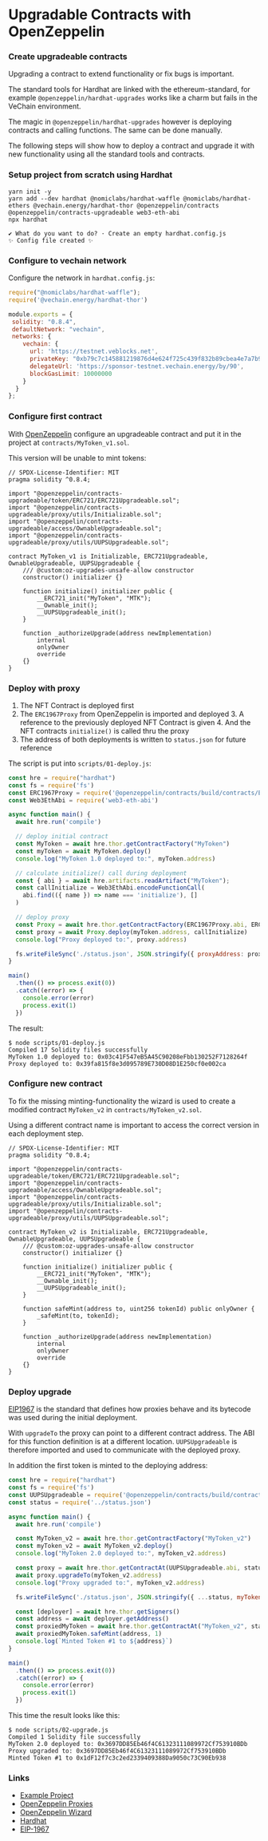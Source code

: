 # Upgradable Contracts with OpenZeppelin

### Create upgradeable contracts

Upgrading a contract to extend functionality or fix bugs is important.

The standard tools for Hardhat are linked with the ethereum-standard, for example `@openzeppelin/hardhat-upgrades` works like a charm but fails in the VeChain environment.

The magic in `@openzeppelin/hardhat-upgrades` however is deploying contracts and calling functions. The same can be done manually.

The following steps will show how to deploy a contract and upgrade it with new functionality using all the standard tools and contracts.

### Setup project from scratch using Hardhat <a href="#user-content-setup-project-from-scratch-using-hardhat" id="user-content-setup-project-from-scratch-using-hardhat"></a>

```shell
yarn init -y
yarn add --dev hardhat @nomiclabs/hardhat-waffle @nomiclabs/hardhat-ethers @vechain.energy/hardhat-thor @openzeppelin/contracts @openzeppelin/contracts-upgradeable web3-eth-abi
npx hardhat

✔ What do you want to do? · Create an empty hardhat.config.js
✨ Config file created ✨
```

### Configure to vechain network <a href="#user-content-configure-to-vechain-network" id="user-content-configure-to-vechain-network"></a>

Configure the network in `hardhat.config.js`:

```javascript
require("@nomiclabs/hardhat-waffle");
require('@vechain.energy/hardhat-thor')

module.exports = {
 solidity: "0.8.4",
 defaultNetwork: "vechain",
 networks: {
    vechain: {
      url: 'https://testnet.veblocks.net',
      privateKey: "0xb79c7c145881219876d4e624f725c439f832b89cbea4e7a7b9cb1f43d8e203f9",
      delegateUrl: 'https://sponsor-testnet.vechain.energy/by/90',
      blockGasLimit: 10000000
    }
  }
};
```

### Configure first contract <a href="#user-content-configure-first-contract" id="user-content-configure-first-contract"></a>

With [OpenZeppelin](https://wizard.openzeppelin.com/#erc721) configure an upgradeable contract and put it in the project at `contracts/MyToken_v1.sol`.

This version will be unable to mint tokens:

```solidity
// SPDX-License-Identifier: MIT
pragma solidity ^0.8.4;

import "@openzeppelin/contracts-upgradeable/token/ERC721/ERC721Upgradeable.sol";
import "@openzeppelin/contracts-upgradeable/proxy/utils/Initializable.sol";
import "@openzeppelin/contracts-upgradeable/access/OwnableUpgradeable.sol";
import "@openzeppelin/contracts-upgradeable/proxy/utils/UUPSUpgradeable.sol";

contract MyToken_v1 is Initializable, ERC721Upgradeable, OwnableUpgradeable, UUPSUpgradeable {
    /// @custom:oz-upgrades-unsafe-allow constructor
    constructor() initializer {}

    function initialize() initializer public {
        __ERC721_init("MyToken", "MTK");
        __Ownable_init();
        __UUPSUpgradeable_init();
    }

    function _authorizeUpgrade(address newImplementation)
        internal
        onlyOwner
        override
    {}
}
```

### Deploy with proxy <a href="#user-content-deploy-with-proxy" id="user-content-deploy-with-proxy"></a>

1. The NFT Contract is deployed first
2. The `ERC1967Proxy` from OpenZeppelin is imported and deployed 3. A reference to the previously deployed NFT Contract is given 4. And the NFT contracts `initialize()` is called thru the proxy
3. The address of both deployments is written to `status.json` for future reference

The script is put into `scripts/01-deploy.js`:

```javascript
const hre = require("hardhat")
const fs = require('fs')
const ERC1967Proxy = require('@openzeppelin/contracts/build/contracts/ERC1967Proxy.json')
const Web3EthAbi = require('web3-eth-abi')

async function main() {
  await hre.run('compile')

  // deploy initial contract  
  const MyToken = await hre.thor.getContractFactory("MyToken")
  const myToken = await MyToken.deploy()
  console.log("MyToken 1.0 deployed to:", myToken.address)

  // calculate initialize() call during deployment
  const { abi } = await hre.artifacts.readArtifact("MyToken");
  const callInitialize = Web3EthAbi.encodeFunctionCall(
    abi.find(({ name }) => name === 'initialize'), []
  )

  // deploy proxy
  const Proxy = await hre.thor.getContractFactory(ERC1967Proxy.abi, ERC1967Proxy.bytecode)
  const proxy = await Proxy.deploy(myToken.address, callInitialize)
  console.log("Proxy deployed to:", proxy.address)

  fs.writeFileSync('./status.json', JSON.stringify({ proxyAddress: proxy.address, myToken_v1Address: myToken.address }, "", 2))
}

main()
  .then(() => process.exit(0))
  .catch((error) => {
    console.error(error)
    process.exit(1)
  })
```

The result:

```shell
$ node scripts/01-deploy.js 
Compiled 17 Solidity files successfully
MyToken 1.0 deployed to: 0x03c41F547eB5A45C90208eFbb130252F7128264f
Proxy deployed to: 0x39fa815f8e3d095789E730D08D1E250cf0e002ca
```

### Configure new contract <a href="#user-content-configure-new-contract" id="user-content-configure-new-contract"></a>

To fix the missing minting-functionality the wizard is used to create a modified contract `MyToken_v2` in `contracts/MyToken_v2.sol`.

Using a different contract name is important to access the correct version in each deployment step.

```solidity
// SPDX-License-Identifier: MIT
pragma solidity ^0.8.4;

import "@openzeppelin/contracts-upgradeable/token/ERC721/ERC721Upgradeable.sol";
import "@openzeppelin/contracts-upgradeable/access/OwnableUpgradeable.sol";
import "@openzeppelin/contracts-upgradeable/proxy/utils/Initializable.sol";
import "@openzeppelin/contracts-upgradeable/proxy/utils/UUPSUpgradeable.sol";

contract MyToken_v2 is Initializable, ERC721Upgradeable, OwnableUpgradeable, UUPSUpgradeable {
    /// @custom:oz-upgrades-unsafe-allow constructor
    constructor() initializer {}

    function initialize() initializer public {
        __ERC721_init("MyToken", "MTK");
        __Ownable_init();
        __UUPSUpgradeable_init();
    }

    function safeMint(address to, uint256 tokenId) public onlyOwner {
        _safeMint(to, tokenId);
    }

    function _authorizeUpgrade(address newImplementation)
        internal
        onlyOwner
        override
    {}
}
```

### Deploy upgrade <a href="#user-content-deploy-upgrade" id="user-content-deploy-upgrade"></a>

[EIP1967](https://docs.openzeppelin.com/contracts/4.x/api/proxy#erc1967) is the standard that defines how proxies behave and its bytecode was used during the initial deployment.

With `upgradeTo` the proxy can point to a different contract address. The ABI for this function definition is at a different location. `UUPSUpgradeable` is therefore imported and used to communicate with the deployed proxy.

In addition the first token is minted to the deploying address:

```javascript
const hre = require("hardhat")
const fs = require('fs')
const UUPSUpgradeable = require('@openzeppelin/contracts/build/contracts/UUPSUpgradeable.json')
const status = require('../status.json')

async function main() {
  await hre.run('compile')

  const MyToken_v2 = await hre.thor.getContractFactory("MyToken_v2")
  const myToken_v2 = await MyToken_v2.deploy()
  console.log("MyToken 2.0 deployed to:", myToken_v2.address)

  const proxy = await hre.thor.getContractAt(UUPSUpgradeable.abi, status.proxyAddress)
  await proxy.upgradeTo(myToken_v2.address)
  console.log("Proxy upgraded to:", myToken_v2.address)

  fs.writeFileSync('./status.json', JSON.stringify({ ...status, myToken_v2Address: myToken_v2.address }, "", 2))

  const [deployer] = await hre.thor.getSigners()
  const address = await deployer.getAddress()
  const proxiedMyToken = await hre.thor.getContractAt("MyToken_v2", status.proxyAddress)
  await proxiedMyToken.safeMint(address, 1)
  console.log(`Minted Token #1 to ${address}`)
}

main()
  .then(() => process.exit(0))
  .catch((error) => {
    console.error(error)
    process.exit(1)
  })
```

This time the result looks like this:

```shell
$ node scripts/02-upgrade.js
Compiled 1 Solidity file successfully
MyToken 2.0 deployed to: 0x3697DD85Eb46f4C61323111089972Cf753910BDb
Proxy upgraded to: 0x3697DD85Eb46f4C61323111089972Cf753910BDb
Minted Token #1 to 0x1dF12f7c3c2ed2339409388Da9050c73C90Eb938
```

### Links <a href="#user-content-links" id="user-content-links"></a>

* [Example Project](https://gitlab.com/vechain.energy/examples/openzeppelin-upgrades/)
* [OpenZeppelin Proxies](https://docs.openzeppelin.com/contracts/4.x/api/proxy)
* [OpenZeppelin Wizard](https://wizard.openzeppelin.com/)
* [Hardhat](https://hardhat.org/getting-started/)
* [EIP-1967](https://eips.ethereum.org/EIPS/eip-1967)